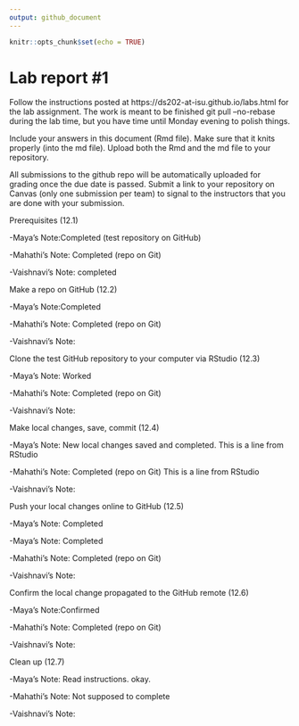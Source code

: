 ```yaml
---
output: github_document
---
```


<!-- README.md is generated from README.Rmd. Please edit the README.Rmd file -->


```r
knitr::opts_chunk$set(echo = TRUE)
```

# Lab report #1

Follow the instructions posted at https://ds202-at-isu.github.io/labs.html for the lab assignment. The work is meant to be finished git pull --no-rebase
during the lab time, but you have time until Monday evening to polish things.

Include your answers in this document (Rmd file). Make sure that it knits properly (into the md file). Upload both the Rmd and the md file to your repository.  

All submissions to the github repo will be automatically uploaded for grading once the due date is passed.
Submit a link to your repository on Canvas (only one submission per team) to signal to the instructors that you are done with your submission.


Prerequisites (12.1)

-Maya's Note:Completed (test repository on GitHub)

-Mahathi's Note: Completed (repo on Git)

-Vaishnavi's Note: completed

Make a repo on GitHub (12.2)

-Maya's Note:Completed 

-Mahathi's Note: Completed (repo on Git)

-Vaishnavi's Note:


Clone the test GitHub repository to your computer via RStudio (12.3)

-Maya's Note: Worked

-Mahathi's Note: Completed (repo on Git)

-Vaishnavi's Note:


Make local changes, save, commit (12.4)

-Maya's Note: New local changes saved and completed.
This is a line from RStudio

-Mahathi's Note: Completed (repo on Git)
This is a line from RStudio

-Vaishnavi's Note:


Push your local changes online to GitHub (12.5)

-Maya's Note: Completed

-Maya's Note: Completed
 
-Mahathi's Note: Completed (repo on Git)

-Vaishnavi's Note:


Confirm the local change propagated to the GitHub remote (12.6)

-Maya's Note:Confirmed 

-Mahathi's Note: Completed (repo on Git)

-Vaishnavi's Note:


Clean up (12.7)

-Maya's Note: Read instructions. okay.

-Mahathi's Note: Not supposed to complete

-Vaishnavi's Note:




